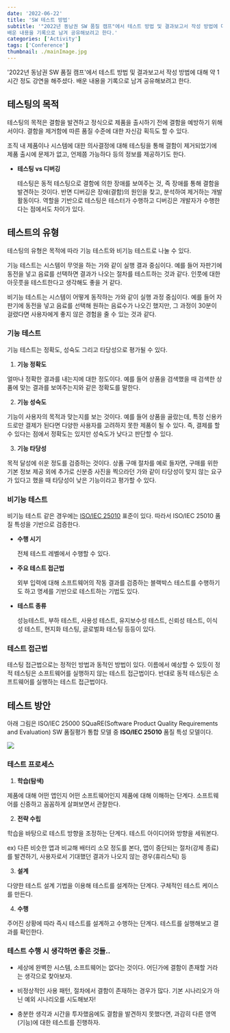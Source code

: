 ```yaml
---
date: '2022-06-22'
title: 'SW 테스트 방법'
subtitle: '"2022년 동남권 SW 품질 캠프"에서 테스트 방법 및 결과보고서 작성 방법에 대해 약 1시간 정도 강연을 해주셨다.
배운 내용을 기록으로 남겨 공유해보려고 한다.'
categories: ['Activity']
tags: ['Conference']
thumbnail: ./mainImage.jpg
---
```



'2022년 동남권 SW 품질 캠프'에서 테스트 방법 및 결과보고서 작성 방법에 대해 약 1시간 정도 강연을 해주셨다.
배운 내용을 기록으로 남겨 공유해보려고 한다.

## 테스팅의 목적

테스팅의 목적은 결함을 발견하고 정식으로 제품을 출시하기 전에 결함을 예방하기 위해서이다.
결함을 제거함에 따른 품질 수준에 대한 자신감 획득도 할 수 있다.

조직 내 제품이나 시스템에 대한 의사결정에 대해
테스팅을 통해 결함이 제거되었기에 제품 출시에 문제가 없고, 언제쯤 가능하다 등의 정보를 제공하기도 한다.


- **테스팅 vs 디버깅**

  테스팅은 동적 테스팅으로 결함에 의한 장애를 보여주는 것, 즉 장애를 통해 결함을 발견하는 것이다. 
  반면 디버깅은 장애(결함)의 원인을 찾고, 분석하여 제거하는 개발 활동이다. 
  역할을 기반으로 테스팅은 테스터가 수행하고 디버깅은 개발자가 수행한다는 점에서도 차이가 있다.


## 테스트의 유형

테스팅의 유형은 목적에 따라 기능 테스트와 비기능 테스트로 나눌 수 있다.

기능 테스트는 시스템이 무엇을 하는 가와 같이 실행 결과 중심이다.
예를 들어 자판기에 동전을 넣고 음료를 선택하면 결과가 나오는 절차를 테스트하는 것과 같다. 
인풋에 대한 아웃풋을 테스트한다고 생각해도 좋을 거 같다.

비기능 테스트는 시스템이 어떻게 동작하는 가와 같이 실행 과정 중심이다.
예를 들어 자판기에 동전을 넣고 음료를 선택해 원하는 음료수가 나오긴 했지만, 그 과정이 30분이 걸렸다면 사용자에게
좋지 않은 경험을 줄 수 있는 것과 같다.


### 기능 테스트

기능 테스트는 정확도, 성숙도 그리고 타당성으로 평가될 수 있다.

1. **기능 정확도**

  얼마나 정확한 결과를 내는지에 대한 정도이다. 
  예를 들어 상품을 검색했을 때 검색한 상품에 맞는 결과를 보여주는지와 같은 정확도를 말한다.


2. **기능 성숙도**

  기능이 사용자의 목적과 맞는지를 보는 것이다. 예를 들어 상품을 골랐는데, 특정 신용카드로만 결제가 된다면 
  다양한 사용자를 고려하지 못한 제품이 될 수 있다. 즉, 결제를 할 수 있다는 점에서 정확도는 있지만
  성숙도가 낮다고 판단할 수 있다.

3. **기능 타당성**

  목적 달성에 쉬운 정도를 검증하는 것이다. 상품 구매 절차를 예로 들자면,
  구매를 위한 기본 정보 제공 외에 추가로 신분증 사진을 찍으라던 가와 같이 타당성이 맞지 않는 요구가 있다고 했을 때
  타당성이 낮은 기능이라고 평가할 수 있다.


### 비기능 테스트

비기능 테스트 같은 경우에는 [ISO/IEC 25010](https://iso25000.com/index.php/en/iso-25000-standards/iso-25010)
표준이 있다. 따라서 ISO/IEC 25010 품질 특성을 기반으로 검증한다.

- **수행 시기**

  전체 테스트 레벨에서 수행할 수 있다.

- **주요 테스트 접근법**

  외부 입력에 대해 소프트웨어의 작동 결과를 검증하는 블랙박스 테스트를 수행하기도 하고 명세를 기반으로 테스트하는 기법도 있다.

- **테스트 종류**

  성능테스트, 부하 테스트, 사용성 테스트, 유지보수성 테스트, 신뢰성 테스트, 이식성 테스트, 현지화 테스팅,
  글로벌화 테스팅 등등이 있다.


### 테스트 접근법

테스팅 접근법으로는 정적인 방법과 동적인 방법이 있다. 이름에서 예상할 수 있듯이 
정적 테스팅은 소프트웨어를 실행하지 않는 테스트 접근법이다. 반대로 동적 테스팅은 소프트웨어를 실행하는
테스트 접근법이다.


## 테스트 방안

아래 그림은 ISO/IEC 25000 SQuaRE(Software Product Quality Requirements and Evaluation) SW
품질평가 통합 모델 중 **ISO/IEC 25010** 품질 특성 모델이다.

![](./ISO-IEC-25010-model.jpeg)


### 테스트 프로세스

1. **학습(탐색)**

  제품에 대해 어떤 앱인지 어떤 소프트웨어인지 제품에 대해 이해하는 단계다. 
  소프트웨어를 신중하고 꼼꼼하게 살펴보면서 관찰한다.

2. **전략 수립**

  학습을 바탕으로 테스트 방향을 조정하는 단계다. 테스트 아이디어와 방향을 
  세워본다. 
  
  ex) 다른 비슷한 앱과 비교해 배터리 소모 정도를 본다,
  앱이 중단되는 절차(강제 종료)를 발견하기,
  사용자로서 기대했던 결과가 나오지 않는 경우(휴리스틱) 등

3. **설계**

  다양한 테스트 설계 기법을 이용해 테스트를 설계하는 단계다. 
  구체적인 테스트 케이스를 만든다.

4. **수행**

  주어진 상황에 따라 즉시 테스트를 설계하고 수행하는 단계다. 
  테스트를 실행해보고 결과를 확인한다.


### 테스트 수행 시 생각하면 좋은 것들..

- 세상에 완벽한 시스템, 소프트웨어는 없다는 것이다. 어딘가에 결함이 존재할 거라는 생각으로 찾아보자.

- 비정상적인 사용 패턴, 절차에서 결함이 존재하는 경우가 많다. 기본 시나리오가 아닌 예외 시나리오를 시도해보자!

- 충분한 생각과 시간을 투자했음에도 결함을 발견하지 못했다면, 과감히 다른 영역(기능)에 대한 테스트를 진행하자.
